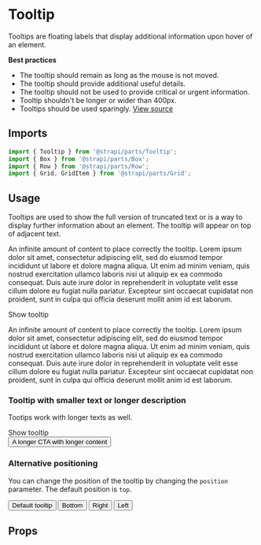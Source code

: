 <!--- Tooltip.stories.mdx --->


<Meta title="Design System/Molecules/Tooltip" component={Tooltip} />

# Tooltip

Tooltips are floating labels that display additional information upon hover of an element.

**Best practices**
- The tooltip should remain as long as the mouse is not moved.
- The tooltip should provide additional useful details.
- The tooltip should not be used to provide critical or urgent information.
- Tooltip shouldn't be longer or wider than 400px.
- Tooltips should be used sparingly.
[View source](https://github.com/strapi/parts/tree/develop/packages/strapi-parts/src/Tooltip)


## Imports

```js
import { Tooltip } from '@strapi/parts/Tooltip';
import { Box } from '@strapi/parts/Box';
import { Row } from '@strapi/parts/Row';
import { Grid, GridItem } from '@strapi/parts/Grid';
```

## Usage

Tooltips are used to show the full version of truncated text or is a way to display further information about an element.
The tooltip will appear on top of adjacent text.

<Canvas withSource="open">
  <Story name="base">
    <div>
      <p>
        An infinite amount of content to place correctly the tooltip. Lorem ipsum dolor sit amet, consectetur adipiscing
        elit, sed do eiusmod tempor incididunt ut labore et dolore magna aliqua. Ut enim ad minim veniam, quis nostrud
        exercitation ullamco laboris nisi ut aliquip ex ea commodo consequat. Duis aute irure dolor in reprehenderit in
        voluptate velit esse cillum dolore eu fugiat nulla pariatur. Excepteur sint occaecat cupidatat non proident,
        sunt in culpa qui officia deserunt mollit anim id est laborum.
      </p>
      <Tooltip description="Content of the tooltip">
        <span>Show tooltip</span>
      </Tooltip>
      <p>
        An infinite amount of content to place correctly the tooltip. Lorem ipsum dolor sit amet, consectetur adipiscing
        elit, sed do eiusmod tempor incididunt ut labore et dolore magna aliqua. Ut enim ad minim veniam, quis nostrud
        exercitation ullamco laboris nisi ut aliquip ex ea commodo consequat. Duis aute irure dolor in reprehenderit in
        voluptate velit esse cillum dolore eu fugiat nulla pariatur. Excepteur sint occaecat cupidatat non proident,
        sunt in culpa qui officia deserunt mollit anim id est laborum.
      </p>
    </div>
  </Story>
</Canvas>

### Tooltip with smaller text or longer description

Tootips work with longer texts as well.

<Canvas withSource="open">
  <Story name="with text inside">
    <div>
      <Tooltip description="Smaller">
        <span>Show tooltip</span>
      </Tooltip>
    </div>
    <div>
      <Tooltip description="Excepteur sint occaecat cupidatat non proident, sunt
        in culpa qui officia deserunt mollit anim id est laborum.">
        <button>A longer CTA with longer content</button>
      </Tooltip>
    </div>
  </Story>
</Canvas>

### Alternative positioning

You can change the position of the tooltip by changing the `position` parameter.
The default position is `top`.

<Canvas withSource="open">
  <Story name="grid">
    <Grid gap={4} padding={4}>
      <GridItem col={3}>
        <Tooltip description="Tootips are neat.">
          <button>Default tooltip</button>
        </Tooltip>
      </GridItem>
      <GridItem col={3}>
        <Tooltip description="Tootips are neat." position="bottom">
          <button>Bottom</button>
        </Tooltip>
      </GridItem>
      <GridItem col={3}>
        <Tooltip description="Tootips are neat." position="right">
          <button>Right</button>
        </Tooltip>
      </GridItem>
      <GridItem col={3}>
        <Tooltip description="Tootips are neat." position="left">
          <button>Left</button>
        </Tooltip>
      </GridItem>
    </Grid>
  </Story>
</Canvas>

## Props

<ArgsTable of={Tooltip} />
